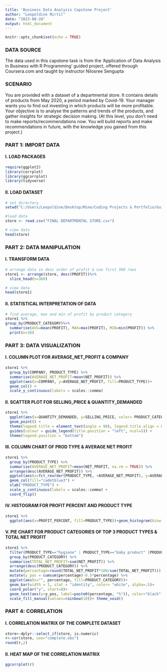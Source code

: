 ---
title: 'Business Data Analysis Capstone Project'
author: "Leopoldine Mirtil"
date: "2023-08-28"
output: html_document
---

```{r setup, include=FALSE}
knitr::opts_chunk$set(echo = TRUE)
```

### DATA SOURCE

The data used in this capstone task is from the 'Application of Data Analysis in Business with R Programming' guided project, offered through Coursera.com and taught by instructor Nilosree Sengupta


### SCENARIO

You are provided with a dataset of a departmental store. It contains details of products from May 2020, a period marked by Covid-19. Your manager wants you to find out investing in which products will be more profitable. Your objective is to analyse the patterns and trends of the products, and gather insights for 
strategic decision making. (At this level, you don’t need to make reports/recommendations now. You will build reports and make recommendations in future, with the knowledge you gained from this project.)



### PART 1: IMPORT DATA

#### I. LOAD PACKAGES

```{r, message=FALSE}
require(ggplot2)
library(corrplot)
library(ggcorrplot)
library(tidyverse)
```


#### II. LOAD DATASET

```{r}
# set directory
setwd("C:/Users/Leopoldine/Desktop/Mine/Coding Projects & Portfolio/Guided Projects/R Guided Project/Application of Data Analysis in Business with R Programming/Department Store Project")

#load data
store <- read.csv("FINAL DEPARTMENTAL STORE.csv")

# view data
head(store)
```


### PART 2: DATA MANIPULATION

#### I. TRANSFORM DATA

```{r}
# arrange data in desc order of profit & use first 360 rows
store1 <- arrange(store, desc(PROFIT))%>%
  slice_head(n=360) 

# view data 
head(store1)
```



#### II. STATISTICAL INTERPRETATION OF DATA

```{r}
# find average, max and min of profit by product category
store1 %>%
group_by(PRODUCT_CATEGORY)%>%
  summarise(AVG=mean(PROFIT), MAX=max(PROFIT), MIN=min(PROFIT)) %>%
  print(n=38)
```



### PART 3: DATA VISUALIZATION

#### I. COLUMN PLOT FOR AVERAGE_NET_PROFIT & COMPANY

```{r, message=FALSE}
store1 %>% 
  group_by(COMPANY, PRODUCT_TYPE) %>% 
  summarise(AVERAGE_NET_PROFIT=mean(NET_PROFIT)) %>%
  ggplot(aes(x=COMPANY, y=AVERAGE_NET_PROFIT, fill=PRODUCT_TYPE))+
  geom_col() +
  scale_y_continuous(labels = scales::comma) 
```



#### II. SCATTER PLOT FOR SELLING_PRICE & QUANTITY_DEMANDED

```{r}
store1 %>%
  ggplot(aes(x=QUANTITY_DEMANDED, y=SELLING_PRICE, color= PRODUCT_CATEGORY))+
  geom_point() +
  theme(legend.title = element_text(angle = 90), legend.title.align = 0.5) +
  guides(colour = guide_legend(title.position = "left", ncol=5)) + 
  theme(legend.position = "bottom") 
```




#### III. COLUMN CHART OF PROD TYPE & AVERAGE NET PROFIT

```{r}
store1 %>% 
  group_by(PRODUCT_TYPE) %>% 
  summarise(AVERAGE_NET_PROFIT=mean(NET_PROFIT, na.rm = TRUE)) %>%
  arrange(desc(AVERAGE_NET_PROFIT)) %>%
  ggplot(aes(x=fct_reorder(PRODUCT_TYPE, +AVERAGE_NET_PROFIT), y=AVERAGE_NET_PROFIT))+
  geom_col(fill="cadetblue3") +
  xlab("PRODUCT_TYPE") +
  scale_y_continuous(labels = scales::comma) +
  coord_flip()
```



#### IV. HISTOGRAM FOR PROFIT PERCENT AND PRODUCT TYPE

```{r}
store1 %>%
  ggplot(aes(x=PROFIT_PERCENT, fill=PRODUCT_TYPE))+geom_histogram(binwidth = 20)
```



#### V. PIE CHART FOR PRODUCT CATEGORIES OF TOP 3 PRODUCT TYPES & TOTAL NET PROFIT

```{r}
store1 %>%
  filter(PRODUCT_TYPE=="hygiene" | PRODUCT_TYPE=="baby product" |PRODUCT_TYPE=="household") %>%
  group_by(PRODUCT_CATEGORY) %>%
  summarise(TOTAL_NET_PROFIT=sum(NET_PROFIT)) %>%
  arrange(desc(PRODUCT_CATEGORY)) %>%
  mutate(percentage=round(TOTAL_NET_PROFIT*100/sum(TOTAL_NET_PROFIT))) %>% 
  mutate(y_pos = cumsum(percentage)-0.5*percentage) %>%
  ggplot(aes(x="", percentage, fill=PRODUCT_CATEGORY))+
  geom_bar(width = 1, stat = "identity", color= "white", alpha=.5)+
  coord_polar("y", start=0)+
  geom_text(aes(y=y_pos, label=paste0(percentage, "%")), color="black")+
  scale_fill_manual(values=rainbow(10))+ theme_void()
``` 



### PART 4: CORRELATION 

#### I. CORRELATION MATRIX OF THE COMPLETE DATASET

```{r}
store<-dplyr::select_if(store, is.numeric)
r<-cor(store, use="complete.obs")
round(r,2)
```




#### II. HEAT MAP OF THE CORRELATION MATRIX  

```{r}
ggcorrplot(r)
```


